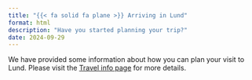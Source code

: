 ```yaml
---
title: "{{< fa solid fa plane >}} Arriving in Lund"
format: html
description: "Have you started planning your trip?"
date: 2024-09-29
---
```


We have provided some information about how you can plan your visit to Lund. Please visit the [Travel info page](../content/travel_info.qmd) for more details.

